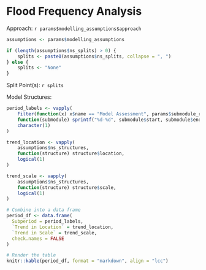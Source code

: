 # Flood Frequency Analysis

Approach: `r params$modelling_assumptions$approach`

```r
assumptions <- params$modelling_assumptions

if (length(assumptions$ns_splits) > 0) {
	splits <- paste0(assumptions$ns_splits, collapse = ", ")
} else {
	splits <- "None"
}
```

Split Point(s): `r splits`

Model Structures:

```r
period_labels <- vapply(
	Filter(function(x) x$name == "Model Assessment", params$submodule_results), 
	function(submodule) sprintf("%d-%d", submodule$start, submodule$end), 
	character(1)
)

trend_location <- vapply(
	assumptions$ns_structures,
	function(structure) structure$location, 
	logical(1)
)

trend_scale <- vapply(
	assumptions$ns_structures,
	function(structure) structure$scale,
	logical(1)
)

# Combine into a data frame
period_df <- data.frame(
  Subperiod = period_labels,
  `Trend in Location` = trend_location,
  `Trend in Scale` = trend_scale,
  check.names = FALSE
)

# Render the table
knitr::kable(period_df, format = "markdown", align = "lcc")
```


